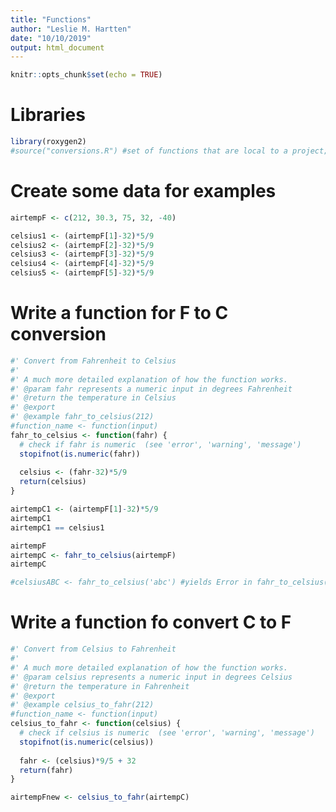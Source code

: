 ```yaml
---
title: "Functions"
author: "Leslie M. Hartten"
date: "10/10/2019"
output: html_document
---
```


```r
knitr::opts_chunk$set(echo = TRUE)
```

# Libraries

```r
library(roxygen2)
#source("conversions.R") #set of functions that are local to a project; not rendered in Markdown
```

# Create some data for examples
```r

airtempF <- c(212, 30.3, 75, 32, -40)

celsius1 <- (airtempF[1]-32)*5/9
celsius2 <- (airtempF[2]-32)*5/9
celsius3 <- (airtempF[3]-32)*5/9
celsius4 <- (airtempF[4]-32)*5/9
celsius5 <- (airtempF[5]-32)*5/9
```

# Write a function for F to C conversion

```r
#' Convert from Fahrenheit to Celsius
#'
#' A much more detailed explanation of how the function works.
#' @param fahr represents a numeric input in degrees Fahrenheit
#' @return the temperature in Celsius
#' @export 
#' @example fahr_to_celsius(212)
#function_name <- function(input)
fahr_to_celsius <- function(fahr) {
  # check if fahr is numeric  (see 'error', 'warning', 'message')
  stopifnot(is.numeric(fahr))
  
  celsius <- (fahr-32)*5/9
  return(celsius)
}

airtempC1 <- (airtempF[1]-32)*5/9
airtempC1
airtempC1 == celsius1

airtempF
airtempC <- fahr_to_celsius(airtempF)
airtempC

#celsiusABC <- fahr_to_celsius('abc') #yields Error in fahr_to_celsius(airtemps) : !is.numeric(fahr) is not TRUE
```

# Write a function fo convert C to F

```r
#' Convert from Celsius to Fahrenheit
#'
#' A much more detailed explanation of how the function works.
#' @param celsius represents a numeric input in degrees Celsius
#' @return the temperature in Fahrenheit
#' @export 
#' @example celsius_to_fahr(212)
#function_name <- function(input)
celsius_to_fahr <- function(celsius) {
  # check if celsius is numeric  (see 'error', 'warning', 'message')
  stopifnot(is.numeric(celsius))
  
  fahr <- (celsius)*9/5 + 32
  return(fahr)
}

airtempFnew <- celsius_to_fahr(airtempC)
```

